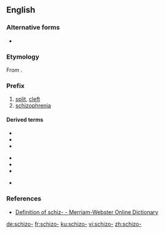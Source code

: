 {{also|schizo}}
==English==

===Alternative forms===
* {{l|en|schiz-}}

===Etymology===
From {{etyl|grc|en}} {{m|grc|σχίζω||I split}}.

===Prefix===
{{en-prefix}}

# [[split]], [[cleft]]
# [[schizophrenia]]

====Derived terms====
{{rel-top|Terms from sense "split"}}
* {{l|en|schizocarp}}
* {{l|en|schizodactyly}}
* {{l|en|schizogony}}
{{rel-mid}}
* {{l|en|schizophrenia}}
* {{l|en|schizophrenic}}
* {{l|en|schizoid}}
{{rel-bottom}}

{{rel-top|Terms from sense "schizophrenia"}}
* {{l|en|schizoaffective}}
{{rel-mid}}
{{rel-bottom}}

===References===
* [http://m-w.com/dictionary/schiz- Definition of schiz- - Merriam-Webster Online Dictionary]

[[de:schizo-]]
[[fr:schizo-]]
[[ku:schizo-]]
[[vi:schizo-]]
[[zh:schizo-]]